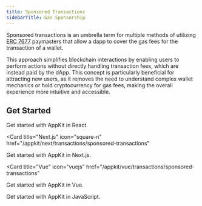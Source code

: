 ```yaml
---
title: Sponsored Transactions
sidebarTitle: Gas Sponsorship
---
```


Sponsored transactions is an umbrella term for multiple methods of utilizing
[ERC 7677](https://eips.ethereum.org/EIPS/eip-7677) paymasters that allow a dapp
to cover the gas fees for the transaction of a wallet.

This approach simplifies blockchain interactions by enabling users to perform
actions without directly handling transaction fees, which are instead paid by
the dApp. This concept is particularly beneficial for attracting new users, as
it removes the need to understand complex wallet mechanics or hold
cryptocurrency for gas fees, making the overall experience more intuitive and
accessible.

## Get Started

<CardGroup cols={2}>
  <Card title="React" icon="react" href="/appkit/react/transactions/sponsored-transactions">
    Get started with AppKit in React.
  </Card>

<Card
  title="Next.js"
  icon="square-n"
  href="/appkit/next/transactions/sponsored-transactions"
>
  Get started with AppKit in Next.js.
</Card>

<Card
  title="Vue"
  icon="vuejs"
  href="/appkit/vue/transactions/sponsored-transactions"
>
  Get started with AppKit in Vue.
</Card>

  <Card title="JavaScript" icon="js" href="/appkit/javascript/transactions/sponsored-transactions">
    Get started with AppKit in JavaScript.
  </Card>
</CardGroup>
